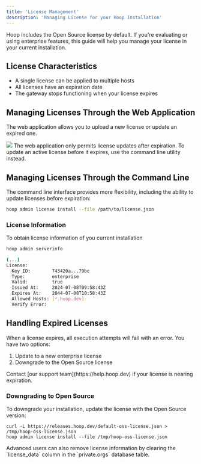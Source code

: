 ```yaml
---
title: 'License Management'
description: 'Managing License for your Hoop Installation'
---
```


Hoop includes the Open Source license by default. If you're evaluating or using enterprise features,
this guide will help you manage your license in your current installation.

## License Characteristics

- A single license can be applied to multiple hosts
- All licenses have an expiration date
- The gateway stops functioning when your license expires

## Managing Licenses Through the Web Application

The web application allows you to upload a new license or update an expired one.

<Frame>
  <img
    src="/images/configure/webapp-license-management.jpg"
  />
</Frame>

<Info>
    The web application only permits license updates after expiration.
    To update an active license before it expires, use the command line utility instead.
</Info>

## Managing Licenses Through the Command Line

The command line interface provides more flexibility, including the ability to update licenses before expiration:

```sh
hoop admin license install --file /path/to/license.json
```

### License Information

To obtain license information of you current installation

```sh
hoop admin serverinfo

(...)
License:
  Key ID:        743420a...79bc
  Type:          enterprise
  Valid:         true
  Issued At:     2024-07-08T09:58:43Z
  Expires At:    2044-07-08T10:58:43Z
  Allowed Hosts: [*.hoop.dev]
  Verify Error:
```


## Handling Expired Licenses

When a license expires, all execution attempts will fail with an error. You have two options:

1. Update to a new enterprise license
2. Downgrade to the Open Source license

<Tip>
    Contact [our support team](https://help.hoop.dev) if your license is nearing expiration.
</Tip>

###  Downgrading to Open Source

To downgrade your installation, update the license with the Open Source version:

```
curl -L https://releases.hoop.dev/default-oss-license.json > /tmp/hoop-oss-license.json
hoop admin license install --file /tmp/hoop-oss-license.json
```

<Note>
    Advanced users can also remove license information by clearing the `license_data` column in the `private.orgs` database table.
</Note>

